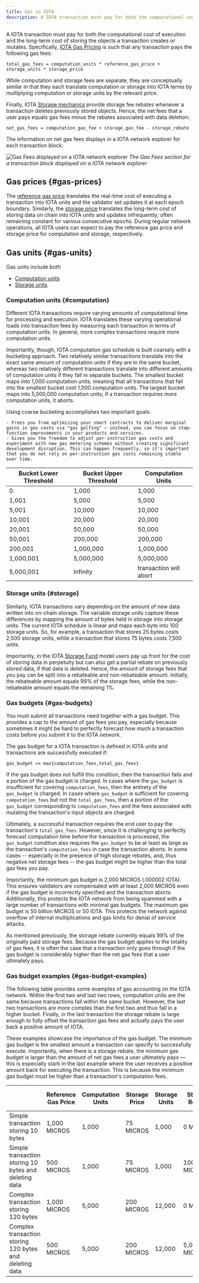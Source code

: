 ```yaml
---
title: Gas in IOTA
description: A IOTA transaction must pay for both the computational cost of execution and the long-term cost of storing the objects a transaction creates or mutates.
---
```


A IOTA transaction must pay for both the computational cost of execution and the long-term cost of storing the objects a transaction creates or mutates. Specifically, [IOTA Gas Pricing](gas-pricing.mdx) is such that any transaction pays the following gas fees:

`total_gas_fees = computation_units * reference_gas_price + storage_units * storage_price`

While computation and storage fees are separate, they are conceptually similar in that they each translate computation or storage into IOTA terms by multiplying computation or storage units by the relevant price.

Finally, IOTA [Storage mechanics](storage-fund.mdx#storage-fund-rewards) provide storage fee rebates whenever a transaction deletes previously stored objects. Hence, the net fees that a user pays equals gas fees minus the rebates associated with data deletion:

`net_gas_fees = computation_gas_fee + storage_gas_fee - storage_rebate`

The information on net gas fees displays in a IOTA network explorer for each transaction block:

![Gas Fees displayed on a IOTA network explorer](images/gas-fees-explorer.png "The Gas Fees section displayed on a IOTA network explorer")
_The Gas Fees section for a transaction block displayed on a IOTA network explorer_

## Gas prices {#gas-prices}

The [reference gas price](gas-pricing.mdx#computation-gas-prices) translates the real-time cost of executing a transaction into IOTA units and the validator set updates it at each epoch boundary. Similarly, the [storage price](gas-pricing.mdx#storage-gas-prices) translates the long-term cost of storing data on chain into IOTA units and updates infrequently; often remaining constant for various consecutive epochs. During regular network operations, all IOTA users can expect to pay the reference gas price and storage price for computation and storage, respectively.

## Gas units {#gas-units}

Gas units include both

- [Computation units](#computation)
- [Storage units](#storage)

### Computation units {#computation}

Different IOTA transactions require varying amounts of computational time for processing and execution. IOTA translates these varying operational loads into transaction fees by measuring each transaction in terms of computation units. In general, more complex transactions require more computation units.

Importantly, though, IOTA computation gas schedule is built coarsely with a bucketing approach. Two relatively similar transactions translate into the exact same amount of computation units if they are in the same bucket, whereas two relatively different transactions translate into different amounts of computation units if they fall in separate buckets. The smallest bucket maps into 1,000 computation units, meaning that all transactions that fall into the smallest bucket cost 1,000 computation units. The largest bucket maps into 5,000,000 computation units; if a transaction requires more computation units, it aborts.

Using coarse bucketing accomplishes two important goals:

    - Frees you from optimizing your smart contracts to deliver marginal gains in gas costs via "gas golfing" — instead, you can focus on step-function improvements in your products and services.
    - Gives you the freedom to adjust per-instruction gas costs and experiment with new gas metering schemes without creating significant development disruption. This can happen frequently, so it's important that you do not rely on per-instruction gas costs remaining stable over time.

| Bucket Lower Threshold | Bucket Upper Threshold | Computation Units      |
| ---------------------- | ---------------------- | ---------------------- |
| 0                      | 1,000                  | 1,000                  |
| 1,001                  | 5,000                  | 5,000                  |
| 5,001                  | 10,000                 | 10,000                 |
| 10,001                 | 20,000                 | 20,000                 |
| 20,001                 | 50,000                 | 50,000                 |
| 50,001                 | 200,000                | 200,000                |
| 200,001                | 1,000,000              | 1,000,000              |
| 1,000,001              | 5,000,000              | 5,000,000              |
| 5,000,001              | Infinity               | transaction will abort |

### Storage units {#storage}

Similarly, IOTA transactions vary depending on the amount of new data written into on-chain storage. The variable storage units capture these differences by mapping the amount of bytes held in storage into storage units. The current IOTA schedule is linear and maps each byte into 100 storage units. So, for example, a transaction that stores 25 bytes costs 2,500 storage units, while a transaction that stores 75 bytes costs 7,500 units.

Importantly, in the IOTA [Storage Fund](storage-fund.mdx) model users pay up front for the cost of storing data in perpetuity but can also get a partial rebate on previously stored data, if that data is deleted. Hence, the amount of storage fees that you pay can be split into a rebateable and non-rebateable amount. Initially, the rebateable amount equals 99% of the storage fees, while the non-rebateable amount equals the remaining 1%.

### Gas budgets {#gas-budgets}

You must submit all transactions need together with a gas budget. This provides a cap to the amount of gas fees you pay, especially because sometimes it might be hard to perfectly forecast how much a transaction costs before you submit it to the IOTA network.

The gas budget for a IOTA transaction is defined in IOTA units and transactions are successfully executed if:

`gas_budget >= max{computation_fees,total_gas_fees}`

If the gas budget does not fulfill this condition, then the transaction fails and a portion of the gas budget is charged. In cases where the `gas_budget` is insufficient for covering `computation_fees`, then the entirety of the `gas_budget` is charged. In cases where `gas_budget` is sufficient for covering `computation_fees` but not the `total_gas_fees`, then a portion of the `gas_budget` corresponding to `computation_fees` and the fees associated with mutating the transaction's input objects are charged.

Ultimately, a successful transaction requires the end user to pay the transaction's `total_gas_fees`. However, since it is challenging to perfectly forecast computation time before the transaction is processed, the `gas_budget` condition also requires the `gas_budget` to be at least as large as the transaction's `computation_fees` in case the transaction aborts. In some cases -- especially in the presence of high storage rebates, and, thus negative net storage fees -- the gas budget might be higher than the total gas fees you pay.

Importantly, the minimum gas budget is 2,000 MICROS (.000002 IOTA). This ensures validators are compensated with at least 2,000 MICROS even if the gas budget is incorrectly specified and the transaction aborts. Additionally, this protects the IOTA network from being spammed with a large number of transactions with minimal gas budgets. The maximum gas budget is 50 billion MICROS or 50 IOTA. This protects the network against overflow of internal multiplications and gas limits for denial of service attacks.

As mentioned previously, the storage rebate currently equals 99% of the originally paid storage fees. Because the gas budget applies to the totality of gas fees, it is often the case that a transaction only goes through if the gas budget is considerably higher than the net gas fees that a user ultimately pays.

### Gas budget examples {#gas-budget-examples}

The following table provides some examples of gas accounting on the IOTA network. Within the first two and last two rows, computation units are the same because transactions fall within the same bucket. However, the last two transactions are more complex than the first two and thus fall in a higher bucket. Finally, in the last transaction the storage rebate is large enough to fully offset the transaction gas fees and actually pays the user back a positive amount of IOTA.

These examples showcase the importance of the gas budget. The minimum gas budget is the smallest amount a transaction can specify to successfully execute. Importantly, when there is a storage rebate, the minimum gas budget is larger than the amount of net gas fees a user ultimately pays — this is especially stark in the last example where the user receives a positive amount back for executing the transaction. This is because the minimum gas budget must be higher than a transaction's computation fees.

|                                                         | Reference Gas Price | Computation Units | Storage Price | Storage Units | Storage Rebate | Minimum Gas Budget | Net Gas Fees   |
| ------------------------------------------------------- | ------------------- | ----------------- | ------------- | ------------- | -------------- | ------------------ | -------------- |
| Simple transaction storing 10 bytes                     | 1,000 MICROS          | 1,000             | 75 MICROS       | 1,000         | 0 MICROS         | 1,075,000 MICROS     | 1,075,000 MICROS |
| Simple transaction storing 10 bytes and deleting data   | 500 MICROS            | 1,000             | 75 MICROS       | 1,000         | 100,000 MICROS   | 500,000 MICROS       | 475,000 MICROS   |
| Complex transaction storing 120 bytes                   | 1,000 MICROS          | 5,000             | 200 MICROS      | 12,000        | 0 MICROS         | 7,400,000 MICROS     | 7,400,000 MICROS |
| Complex transaction storing 120 bytes and deleting data | 500 MICROS            | 5,000             | 200 MICROS      | 12,000        | 5,000,000 MICROS | 2,500,000 MICROS     | -100,000 MICROS  |
